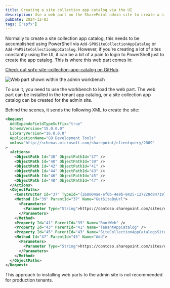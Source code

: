 ---
title: Creating a site collection app catalog via the UI
description: Use a web part on the SharePoint admin site to create a site collection app catalog.
pubDate: 2024-12-03
tags: ['spfx']
---

Normally to create a site collection app catalog, this needs to be accomplished using PowerShell via `Add-SPOSiteCollectionAppCatalog` or `Add-PnPSiteCollectionAppCatalog`.
However, if you're creating a lot of sites constantly using the UI, it can be a bit of a pain to login to PowerShell just to create the app catalog. This is where this web part comes in:

[Check out spfx-site-collection-app-catalog on GitHub](https://github.com/cwparsons/spfx-site-collection-app-catalog).

![Web part shown within the admin workbench](image.png)

To use it, you need to use the workbench to load the web part. The web part can be installed in the tenant app catalog, or a site collection app catalog can be created for the admin site.

Behind the scenes, it sends the following XML to create the site:

```xml
<Request
  AddExpandoFieldTypeSuffix="true"
  SchemaVersion="15.0.0.0"
  LibraryVersion="16.0.0.0"
  ApplicationName="GO Development Tools"
  xmlns="http://schemas.microsoft.com/sharepoint/clientquery/2009"
>
  <Actions>
    <ObjectPath Id="38" ObjectPathId="37" />
    <ObjectPath Id="40" ObjectPathId="39" />
    <ObjectPath Id="42" ObjectPathId="41" />
    <ObjectPath Id="44" ObjectPathId="43" />
    <ObjectPath Id="46" ObjectPathId="45" />
    <ObjectPath Id="48" ObjectPathId="47" />
  </Actions>
  <ObjectPaths>
    <Constructor Id="37" TypeId="{268004ae-ef6b-4e9b-8425-127220d84719}" />
    <Method Id="39" ParentId="37" Name="GetSiteByUrl">
      <Parameters>
        <Parameter Type="String">https://contoso.sharepoint.com/sites/example</Parameter>
      </Parameters>
    </Method>
    <Property Id="41" ParentId="39" Name="RootWeb" />
    <Property Id="43" ParentId="41" Name="TenantAppCatalog" />
    <Property Id="45" ParentId="43" Name="SiteCollectionAppCatalogsSites" />
    <Method Id="47" ParentId="45" Name="Add">
      <Parameters>
        <Parameter Type="String">https://contoso.sharepoint.com/sites/example</Parameter>
      </Parameters>
    </Method>
  </ObjectPaths>
</Request>
```

This approach to installing web parts to the admin site is not recommended for production tenants.
